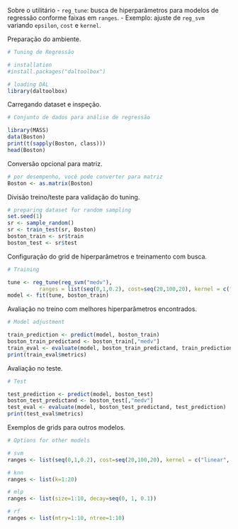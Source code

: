 Sobre o utilitário
- `reg_tune`: busca de hiperparâmetros para modelos de regressão conforme faixas em `ranges`.
- Exemplo: ajuste de `reg_svm` variando `epsilon`, `cost` e `kernel`.

Preparação do ambiente.
```r
# Tuning de Regressão 

# installation 
#install.packages("daltoolbox")

# loading DAL
library(daltoolbox) 
```

Carregando dataset e inspeção.
```r
# Conjunto de dados para análise de regressão

library(MASS)
data(Boston)
print(t(sapply(Boston, class)))
head(Boston)
```

Conversão opcional para matriz.
```r
# por desempenho, você pode converter para matriz
Boston <- as.matrix(Boston)
```

Divisão treino/teste para validação do tuning.
```r
# preparing dataset for random sampling
set.seed(1)
sr <- sample_random()
sr <- train_test(sr, Boston)
boston_train <- sr$train
boston_test <- sr$test
```

Configuração do grid de hiperparâmetros e treinamento com busca.
```r
# Training

tune <- reg_tune(reg_svm("medv"), 
          ranges = list(seq(0,1,0.2), cost=seq(20,100,20), kernel = c("radial")))
model <- fit(tune, boston_train)
```

Avaliação no treino com melhores hiperparâmetros encontrados.
```r
# Model adjustment

train_prediction <- predict(model, boston_train)
boston_train_predictand <- boston_train[,"medv"]
train_eval <- evaluate(model, boston_train_predictand, train_prediction)
print(train_eval$metrics)
```

Avaliação no teste.
```r
# Test

test_prediction <- predict(model, boston_test)
boston_test_predictand <- boston_test[,"medv"]
test_eval <- evaluate(model, boston_test_predictand, test_prediction)
print(test_eval$metrics)
```

Exemplos de grids para outros modelos.
```r
# Options for other models

# svm
ranges <- list(seq(0,1,0.2), cost=seq(20,100,20), kernel = c("linear", "radial", "polynomial", "sigmoid"))

# knn
ranges <- list(k=1:20)

# mlp
ranges <- list(size=1:10, decay=seq(0, 1, 0.1))

# rf
ranges <- list(mtry=1:10, ntree=1:10)
```
